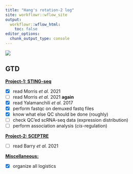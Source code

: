 ```yaml
---
title: "Hang's rotation-2 log"
site: workflowr::wflow_site
output:
  workflowr::wflow_html:
    toc: false
editor_options:
  chunk_output_type: console
---
```


![](https://raw.githubusercontent.com/chenh19/rotation2/main/analysis/images/header.jpg)

## GTD

[**Project-1: STING-seq**](https://chenh19.github.io/rotation2/project_1.html)

- [x] read Morris *et al.* 2021
- [ ] read Morris *et al.* 2021 **again**
- [x] read Yalamanchili *et al.* 2017
- [x] perform fastqc on demuxed fastq files
- [x] know what else QC should be done (roughly)
- [ ] check QC'ed scRNA-seq data (expression distribution)
- [ ] perform association analysis (*cis*-regulation)

[**Project-2: SCEPTRE**](https://chenh19.github.io/rotation2/project_2.html)

- [ ] read Barry *et al.* 2021

[**Miscellaneous:**](https://chenh19.github.io/rotation2/misc.html)

- [x] organize all logistics

